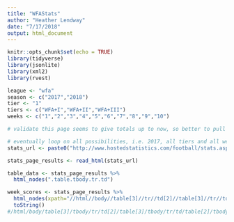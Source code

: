 ```yaml
---
title: "WFAStats"
author: "Heather Lendway"
date: "7/17/2018"
output: html_document
---
```


```r
knitr::opts_chunk$set(echo = TRUE)
library(tidyverse)
library(jsonlite)
library(xml2)
library(rvest)
```

```r
league <- "wfa"
season <- c("2017","2018")
tier <- "1"
tiers <- c("WFA+I","WFA+II","WFA+III")
weeks <- c("1","2","3","4","5","6","7","8","9","10")

# validate this page seems to give totals up to now, so better to pull weekly data and sum ourselves? - http://www.hostedstatistics.com/football/stats.asp?league=wfa&season=2018&tier=WFA+II

# eventually loop on all possibilities, i.e. 2017, all tiers and all weeks
stats_url <- paste0("http://www.hostedstatistics.com/football/stats.asp?league=wfa&season=",season[2],"&tiers=1&tier=",tiers[2],"&selected_week=",weeks[10])

```

```r

stats_page_results <- read_html(stats_url)

```

```r

table_data <- stats_page_results %>%  
  html_nodes(".table.tbody.tr.td") 

week_scores <- stats_page_results %>%
  html_nodes(xpath="//html//body//table[3]//tr//td[2]//table[3]//tr//td") %>% 
  toString()
#/html/body/table[3]/tbody/tr/td[2]/table[3]/tbody/tr/td/table[2]/tbody
```


